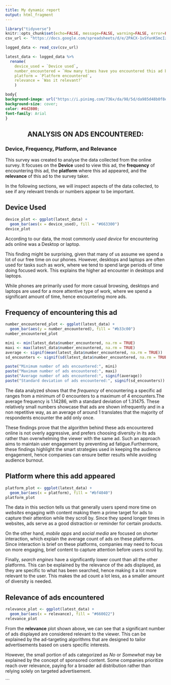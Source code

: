 ```yaml
---
title: My dynamic report
output: html_fragment
---
```


```r
library("tidyverse")
knitr::opts_chunk$set(echo=FALSE, message=FALSE, warning=FALSE, error=FALSE, fig.width = 8, fig.height = 5)
csv_url <- "https://docs.google.com/spreadsheets/d/e/2PACX-1vSYunKSmcIzzpRX57aZlDxBbi-V7GQrD2_95gPjLO3-r27FCKe-TIuahrtXubdUF3UopDFR9Ke2welg/pub?output=csv"

logged_data <- read_csv(csv_url)

latest_data <- logged_data %>% 
  rename(
    device_used = `Device used`,
    number_encountered = `How many times have you encountered this ad before?`,
    platform = `Platform encountered`,
    relevance = `Was it relevant?`
    )
```

```css
body{
background-image: url("https://i.pinimg.com/736x/da/98/5d/da985d48b0f8eeeef908b27390377be3.jpg"); 
background-size: cover;
color: #4d2800;
font-family: Arial
}
```
<center>
## ANALYSIS ON ADS ENCOUNTERED: 
</center>

### Device, Frequency, Platform, and Relevance

This survey was created to analyse the data collected from the online survey. It focuses on the **Device** used to view this ad, the **frequency** of encountering this ad, the **platform** where this ad appeared, and the **relevance** of this ad to the survey taker.

In the following sections, we will inspect aspects of the data collected, to see if any relevant trends or numbers appear to be important. 


## Device Used

```r

device_plot <- ggplot(latest_data) + 
  geom_bar(aes(x = device_used), fill = "#663300") 
device_plot

```

According to our data, the most commonly *used device* for encountering ads online was a Desktop or laptop.

This finding might be surprising, given that many of us assume we spend a lot of our free time on our phones. However, desktops and laptops are often used for tasks such as work, where we tend to spend large periods of time doing focused work. This explains the higher ad encounter in desktops and laptops.  

While phones are primarily used for more casual browsing, desktops and laptops are used for a more attentive type of work, where we spend a significant amount of time, hence encountering more ads.


## Frequency of encountering this ad

```r
number_encountered_plot <- ggplot(latest_data) + 
  geom_bar(aes(y = number_encountered), fill = "#b33c00")
number_encountered_plot

mini <- min(latest_data$number_encountered, na.rm = TRUE)
maxi <- max(latest_data$number_encountered, na.rm = TRUE)
average <- signif(mean(latest_data$number_encountered, na.rm = TRUE))
sd_encounters <- signif(sd(latest_data$number_encountered, na.rm = TRUE))

paste("Minimum number of ads encountered:", mini)
paste("Maximum number of ads encountered:", maxi)
paste("Average number of ads encountered:", signif(average))
paste("Standard deviation of ads encountered:", signif(sd_encounters))

```

The data analyzed shows that the *frequency* of encountering a specific ad ranges from a minimum of 0 encounters to a maximum of 4 encounters.The average frequency is 1.14286, with a standard deviation of 1.31475. These relatively small numbers showcase that ads are shown infrequently and in a non repetitive way, as an average of around 1 translates that the majority of respondents encounter the add only once. 

These findings prove that the algorithm behind these ads encountered online is not overly aggressive, and prefers choosing diversity in its ads rather than overwhelming the viewer with the same ad. Such an approach aims to maintain user engagement by preventing ad fatigue.Furthermore, these findings highlight the smart strategies used in keeping the audience engagement, hence companies can ensure better results while avoiding audience burnout.

## Platform where this add appeared


```r
platform_plot <- ggplot(latest_data) + 
  geom_bar(aes(x = platform), fill = "#bf4040")
platform_plot
```

The data in this section tells us that generally users spend more time on *websites* engaging with content making them a prime target for ads to capture their attention while they scroll by. Since they spend longer times in websites, ads serve as a good distraction or reminder for certain products.

On the other hand, *mobile apps* and *social media* are focused on shorter interaction, which explain the average count of ads on these platforms. Since interaction is brief on these platforms, companies may need to focus on more engaging, brief content to capture attention before users scroll by.

Finally, *search engines* have a significantly lower count than all the other platforms. This can be explained by the relevance of the ads displayed, as they are specific to what has been searched, hence making it a lot more relevant to the user. This makes the ad count a lot less, as a smaller amount of diversity is needed.


## Relevance of ads encountered


```r
relevance_plot <- ggplot(latest_data) + 
  geom_bar(aes(x = relevance), fill = "#660022")
relevance_plot
```


From the **relevance** plot shown above, we can see that a significant number of ads displayed are considered relevant to the viewer. This can be explained by the ad-targeting algorithms that are designed to tailor advertisements based on users specific interests. 

However, the small portion of ads categorized as *No* or *Somewhat* may be explained by the concept of sponsored content. Some companies prioritize reach over relevance, paying for a broader ad distribution rather than relying solely on targeted advertisement.



```


